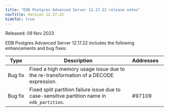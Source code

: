 ```yaml
---
title: "EDB Postgres Advanced Server 12.17.22 release notes"
navTitle: Version 12.17.22
hideToC: true
---
```


Released: 09 Nov 2023

EDB Postgres Advanced Server 12.17.22 includes the following enhancements and bug fixes:

|     Type     |                                             Description                                             | Addresses&nbsp;&nbsp; | 
| ------------ | --------------------------------------------------------------------------------------------------- | --------------------- |
| Bug&nbsp;fix | Fixed a high memory usage issue due to the re-transformation of a DECODE expression.                |                       |
| Bug&nbsp;fix | Fixed split partition failure issue due to case-sensitive partition name in `edb_partition`.        | #97109                |
